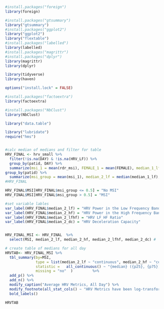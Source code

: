 
```r

#install.packages("foreign")
library(foreign)

#install.packages("gtsummary")
library("gtsummary")
#install.packages("ggplot2")
library("ggplot2")
library("flextable")
#install.packages("labelled")
library(labelled)
#install.packages("magrittr")
#install.packages("dplyr")
library(magrittr)
library(dplyr)

library(tidyverse)
library(haven)

options("install.lock" = FALSE)

#install.packages("factoextra")
library(factoextra)

#install.packages("NbClust")
library(NbClust)

library("data.table")

library("lubridate")
require("hms")


#calc median of medians and filter for table
HRV_FINAL <- hrv_small %>%
  filter(!is.na(DAY) & !is.na(HRV_LF)) %>%
  group_by(patid, DAY) %>% 
  summarize(msi_1 = mean(rdr_msi), FEMALE_1 = mean(FEMALE), median_1_lf = median(log(HRV_LF)), median_1_hf = median(log(HRV_HF)), median_1_lfhf = median(log(HRV_LFHF)), median_1_dc = median(log(HRV_dc))) %>%
group_by(patid) %>%
  summarize(msi_group = mean(msi_1), median_2_lf = median(median_1_lf), median_2_hf = median(median_1_hf), median_2_lfhf = median(median_1_lfhf), median_2_dc = median(median_1_dc))
#HRV_FINAL

HRV_FINAL$MSI[HRV_FINAL$msi_group <= 0.5] = "No MSI"
HRV_FINAL$MSI[HRV_FINAL$msi_group > 0.5] = "MSI"

#set variable lables
var_label(HRV_FINAL$median_2_lf) = "HRV Power in the Low Frequency Band"
var_label(HRV_FINAL$median_2_hf) = "HRV Power in the High Frequency Band"
var_label(HRV_FINAL$median_2_lfhf) = "HRV LF HF Ratio"
var_label(HRV_FINAL$median_2_dc) = "HRV Deceleration Capacity"


HRV_FINAL_MSI <- HRV_FINAL 	%>% 
  select(MSI, median_2_lf, median_2_hf, median_2_lfhf, median_2_dc) #

# create table of medians for all day
HRVTAB<- HRV_FINAL_MSI %>%
  tbl_summary(by=MSI,
              type = list(median_2_lf ~ "continuous", median_2_hf ~ "continuous", median_2_lfhf ~ "continuous", median_2_dc ~ "continuous"),
              statistic = 	all_continuous() ~ "{median} ({p25}, {p75})",
              missing = "no"  ) 		%>% 
  add_p() %>%
  add_n() %>%
  modify_caption("Average HRV Metrics, All Day") %>%
  modify_footnote(all_stat_cols() ~ "HRV Metrics have been log-transformed") %>%
  bold_labels()

HRVTAB

```

